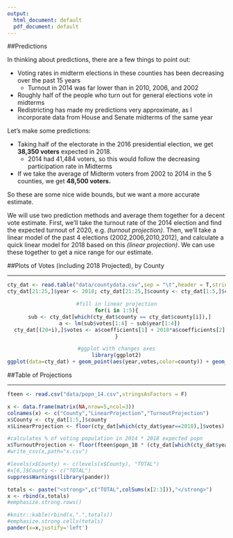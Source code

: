 ```yaml
---
output:
  html_document: default
  pdf_document: default
---
```


##Predictions

In thinking about predictions, there are a few things to point out:  

+ Voting rates in midterm elections in these counties has been decreasing over the past 15 years
    + Turnout in 2014 was far lower than in 2010, 2006, and 2002
+ Roughly half of the people who turn out for general elections vote in midterms
+ Redistricting has made my predictions very approximate, as I incorporate data from House and Senate midterms of the same year  

Let's make some predictions:  

+ Taking half of the electorate in the 2016 presidential election, we get **38,350 voters** expected in 2018.
    + 2014 had 41,484 voters, so this would follow the decreasing participation rate in Midterms
+ If we take the average of Midterm voters from 2002 to 2014 in the 5 counties, we get **48,500 voters.**

So these are some nice wide bounds, but we want a more accurate estimate. 

We will use two prediction methods and average them together for a decent vote estimate. First, we'll take the turnout rate of the 2014 election and find the expected turnout of 2020, e.g. *(turnout projection)*. Then, we'll take a linear model of the past 4 elections (2002,2006,2010,2012), and calculate a quick linear model for 2018 based on this *(linear projection)*. We can use these together to get a nice range for our estimate. 

##Plots of Votes (including 2018 Projected), by County

---

<center>
```r
cty_dat <- read.table("data/countydata.csv",sep = "\t",header = T,stringsAsFactors = F)
cty_dat[21:25,]$year <- 2018; cty_dat[21:25,]$county <- cty_dat[1:5,]$county

#fill in linear projection
for(i in 1:5){
  sub <- cty_dat[which(cty_dat$county == cty_dat$county[i]),]
  a <- lm(sub$votes[1:4] ~ sub$year[1:4])
  cty_dat[(20+i),]$votes <- a$coefficients[1] + 2018*a$coefficients[2]
}

#ggplot with changes axes
library(ggplot2)
ggplot(data=cty_dat) + geom_point(aes(year,votes,color=county)) + geom_line(aes(year,votes,color=county)) + scale_y_continuous(limits=c(0,18000),name = "Number of Votes") + scale_x_continuous(breaks=c(2002,2006,2010,2014,2018),name="Election Year",labels=c(02,06,10,14,18))+facet_wrap(~county)
```
</center>

##Table of Projections

---

```r
fteen <- read.csv("data/popn_14.csv",stringsAsFactors = F)

x <- data.frame(matrix(NA,nrow=5,ncol=3))
colnames(x) <- c("County","LinearProjection","TurnoutProjection")
x$County <- cty_dat[1:5,]$county
x$LinearProjection <- floor(cty_dat[which(cty_dat$year==2018),]$votes)

#calculates % of voting population in 2014 * 2018 expected popn
x$TurnoutProjection <- floor(fteen$popn_18 * (cty_dat[which(cty_dat$year==2014),]$votes/fteen$popn_14))
#write_csv(x,path="x.csv")

#levels(x$County) <- c(levels(x$County), "TOTAL")
#x[6,]$County <- c("TOTAL")
suppressWarnings(library(pander))

totals <- paste("<strong>",c("TOTAL",colSums(x[2:3])),"</strong>")
x <- rbind(x,totals)
#emphasize.strong.rows()

#knitr::kable(rbind(x,".",totals))
#emphasize.strong.cells(totals)
pander(x=x,justify='left')
```

